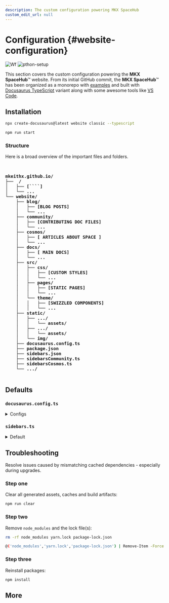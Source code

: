```yaml
---
description: The custom configuration powering MKX SpaceHub
custom_edit_url: null
---
```



# Configuration {#website-configuration}

![Wf](https://img.shields.io/github/actions/workflow/status/mkeithx/mkeithx.github.io/build-and-deploy.yml?style=for-the-badge&logo=github-actions&label=CI/CD)
![pthon-setup](https://img.shields.io/github/actions/workflow/status/mkeithx/mkeithx.github.io/python-setup.yml?style=for-the-badge&logo=python&label=build)


This section covers the custom configuration powering the **MKX SpaceHub**™ website.
From its initial GitHub commit, the **MKX SpaceHub**™ has been organized as a monorepo with [examples](https://github.com/mkeithX/mkeithx.github.io/tree/main/examples) and built with [Docusaurus TypeScript](https://docusaurus.io/docs/typescript-support) variant along with some awesome tools like [VS Code](https://code.visualstudio.com/).


## Installation

```bash
npx create-docusaurus@latest website classic --typescript
```


```bash npm2yarn
npm run start
```

### Structure

Here is a broad overview of the important files and folders.

<pre>
  <b>

mkeithx.github.io/
├──  /
│   ├── [````]
│   └── ...
└── website/
    ├── blog/
    │   ├── [BLOG POSTS]
    │   └── ...
    ├── community/
    │   ├── [CONTRIBUTING DOC FILES]
    │   └── ...
    ├── cosmos/
    │   ├── [ ARTICLES ABOUT SPACE ]
    │   └── ...
    ├── docs/
    │   ├── [ MAIN DOCS]
    │   └── ...
    ├── src/
    │   ├── css/
    │   │   ├── [CUSTOM STYLES]
    │   │   └── ...
    │   ├── pages/
    │   │   ├── [STATIC PAGES]
    │   │   └── ...
    │   └── theme/
    │   │   ├── [SWIZZLED COMPONENTS]
    │   │   └── ...
    ├── static/
    │   ├── .../
    │   │   └── assets/
    │   ├── .../
    │   │   └── assets/
    │   └── img/
    ├── docusaurus.config.ts
    ├── package.json
    ├── sidebars.json
    ├── sidebarsCommunity.ts
    ├── sidebarsCosmos.ts
    └── .../
  </b>
</pre>

## Defaults

### `docusaurus.config.ts`

<details>
<summary>Configs</summary>


<Tabs>
  <TabItem value="js" label="JavaScript" default>
    
```js title="docusaurus.config.js" showLineNumbers
// @ts-check

/** @type {import('@docusaurus/types').Config} */
const config = {
  tagline: 'Dinosaurs are cool',
  favicon: 'img/favicon.ico',

  /* Your site config here */

  presets: [
    [
      '@docusaurus/preset-classic',
      /** @type {import('@docusaurus/preset-classic').Options} */
      (
        {
          /* Your preset config here */
        }
      ),
    ],
  ],
  themeConfig:
    /** @type {import('@docusaurus/preset-classic').ThemeConfig} */
    (
      {
        /* Your theme config here */
      }
    ),
};

export default config;
```

  </TabItem>
  <TabItem value="ts" label="TypeScript">

```ts title="docusaurus.config.ts"
import type {Config} from '@docusaurus/types';
import type * as Preset from '@docusaurus/preset-classic';

const config: Config = {
  title: 'My Site',
  favicon: 'img/favicon.ico',

  /* Your site config here */

  presets: [
    [
      'classic',
      {
        /* Your preset config here */
      } satisfies Preset.Options,
    ],
  ],

  themeConfig: {
    /* Your theme config here */
  } satisfies Preset.ThemeConfig,
};

export default config;
```

  </TabItem>
</Tabs>
</details>


### `sidebars.ts`


<details>
<summary>Default</summary>


<Tabs>
  <TabItem value="js" label="JavaScript" default>

```jsx title="sidebars.js" showLineNumbers
/**
 * Creating a sidebar enables you to:
 - create an ordered group of docs
 - render a sidebar for each doc of that group
 - provide next/previous navigation

 The sidebars can be generated from the filesystem, or explicitly defined here.

 Create as many sidebars as you want.
 */

// @ts-check

/** @type {import('@docusaurus/plugin-content-docs').SidebarsConfig} */
const sidebars = {
  // By default, Docusaurus generates a sidebar from the docs folder structure
  tutorialSidebar: [{type: 'autogenerated', dirName: '.'}],

  // But you can create a sidebar manually
  /*
  tutorialSidebar: [
    'intro',
    'hello',
    {
      type: 'category',
      label: 'Tutorial',
      items: ['tutorial-basics/create-a-document'],
    },
  ],
   */
};

export default sidebars;
```

  </TabItem>
  <TabItem value="ts" label="TypeScript">

```ts title="sidebars.ts" showLineNumbers
import type {SidebarsConfig} from '@docusaurus/plugin-content-docs';

/**
 * Creating a sidebar enables you to:
 - create an ordered group of docs
 - render a sidebar for each doc of that group
 - provide next/previous navigation

 The sidebars can be generated from the filesystem, or explicitly defined here.

 Create as many sidebars as you want.
 */
const sidebars: SidebarsConfig = {
  // By default, Docusaurus generates a sidebar from the docs folder structure
  tutorialSidebar: [{type: 'autogenerated', dirName: '.'}],

  // But you can create a sidebar manually
  /*
  tutorialSidebar: [
    'intro',
    'hello',
    {
      type: 'category',
      label: 'Tutorial',
      items: ['tutorial-basics/create-a-document'],
    },
  ],
   */
};

export default sidebars;
```


  </TabItem>

</Tabs>

</details>


## Troubleshooting
Resolve issues caused by mismatching cached dependencies - especially during upgrades.

### Step one

Clear all generated assets, caches and build artifacts:

```bash npm2yarn
npm run clear
```
### Step two

Remove `node_modules` and the lock file(s):

<Tabs>

  <TabItem value="bash" label="Bash" default>

```bash
rm -rf node_modules yarn.lock package-lock.json
```


  </TabItem>
  <TabItem value="pwsh" label="PowerShell">

```sh
@('node_modules','yarn.lock','package-lock.json') | Remove-Item -Force -Recurse -ErrorAction SilentlyContinue
```
  </TabItem>

</Tabs>

### Step three
Reinstall packages:

```bash npm2yarn
npm install
```

## More

<DocCardList />

